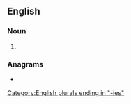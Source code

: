 ==English==

===Noun===
{{head|en|noun plural form}}

# {{plural of|scarcity|lang=en}}

===Anagrams===
* {{anagrams|en|cicatrises}}

[[Category:English plurals ending in "-ies"]]